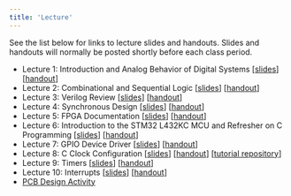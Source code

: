 ```yaml
---
title: 'Lecture'
---
```


See the list below for links to lecture slides and handouts. Slides and handouts will normally be posted shortly before each class period.

- Lecture 1: Introduction and Analog Behavior of Digital Systems [[slides](./slides/lecture-01-slides.pdf)] [[handout](./slides/lecture-01-handout.pdf)]
- Lecture 2: Combinational and Sequential Logic [[slides](./slides/lecture-02-slides.pdf)] [[handout](./slides/lecture-02-handout.pdf)]
- Lecture 3: Verilog Review [[slides](./slides/lecture-03-slides.pdf)] [[handout](./slides/lecture-03-handout.pdf)]
- Lecture 4: Synchronous Design [[slides](./slides/lecture-04-slides.pdf)] [[handout](./slides/lecture-04-handout.pdf)]
- Lecture 5: FPGA Documentation [[slides](./slides/lecture-05-slides.pdf)] [[handout](./slides/lecture-05-handout.pdf)]
- Lecture 6: Introduction to the STM32 L432KC MCU and Refresher on C Programming [[slides](./slides/lecture-06-slides.pdf)] [[handout](./slides/lecture-06-handout.pdf)]
- Lecture 7: GPIO Device Driver [[slides](./slides/lecture-07-slides.pdf)] [[handout](./slides/lecture-07-handout.pdf)] 
- Lecture 8: C Clock Configuration [[slides](./slides/lecture-08-slides.pdf)] [[handout](./slides/lecture-08-handout.pdf)] [[tutorial repository](https://github.com/HMC-E155/tutorial-clock-configuration)]
- Lecture 9: Timers [[slides](./slides/lecture-09-slides.pdf)] [[handout](./slides/lecture-09-handout.pdf)]
- Lecture 10: Interrupts [[slides](./slides/lecture-10-slides.pdf)] [[handout](./slides/lecture-10-handout.pdf)]
- [PCB Design Activity](./pcb-activity/)
<!-- * Lecture 11: Serial Interfaces and SPI [[slides](./slides/lecture-11-slides.pdf)] [[handout](./slides/lecture-11-handout.pdf)]
* Lecture 12: UART and the Internet of Things [[slides](./slides/lecture-12-slides.pdf)] [[handout](./slides/lecture-12-handout.pdf)]
* Lecture 13: Introduction to AES: Galois Fields [[slides](./slides/lecture-13-slides.pdf)] [[handout](./slides/lecture-13-handout.pdf)]
* Lecture 14: The Advanced Encryption Standard (AES) [[slides](./slides/lecture-14-slides.pdf)] [[handout](./slides/lecture-14-handout.pdf)]
* Lecture 15: Final Project Kickoff
* Lecture 16: Graphics and Displays
* Lecture 17: Motors and Speakers
* Lecture 18: Interrupts [[slides](./slides/lecture-18-slides.pdf)] [[handout](./slides/lecture-18-handout.pdf)]
* Lecture 19: Interrupts Activity [[slides](./slides/lecture-19-slides.pdf)] [[handout](./slides/lecture-19-handout.pdf)]
* Lecture 20: The Fast Fourier Transform [[slides](./slides/lecture-20-slides.pdf)] [[handout](./slides/lecture-20-handout.pdf)]
* Lecture 21: Direct Memory Access [[slides](./slides/lecture-21-slides.pdf)] [[handout](./slides/lecture-21-handout.pdf)]
* Lecture 22: Introduction to Real Time Operating Systems [[slides](./slides/lecture-22-slides.pdf)] [[handout](./slides/lecture-22-handout.pdf)] -->

